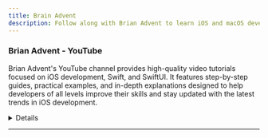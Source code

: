 ```yaml
---
title: Brain Advent
description: Follow along with Brian Advent to learn iOS and macOS development through practical examples and tutorials.
---
```


### Brian Advent - YouTube

Brian Advent's YouTube channel provides high-quality video tutorials focused on iOS development, Swift, and SwiftUI. It features step-by-step guides, practical examples, and in-depth explanations designed to help developers of all levels improve their skills and stay updated with the latest trends in iOS development.

<details>
**URL:** [Brian Advent - YouTube](https://www.youtube.com/@BrianAdvent)

**Authors:** `Brian Advent`

**Complexity Levels:**
   - **Beginner:** 35%
   - **Intermediate:** 40%
   - **Advanced:** 25%

**Frequency of Posting:** Weekly

**Types of Content:**
   - **Tutorials:** 70% (Step-by-step video guides)
   - **Live Streams:** 20% (Interactive coding sessions)
   - **News and Updates:** 10% (Latest trends and updates in iOS development)

**Additional Features:**
   - **Playlists:** Curated playlists for structured learning.
   - **Community Tab:** Engagement with viewers and updates.
</details>

<LinkCard title="Visit Brian Advent on YouTube" href="https://www.youtube.com/@BrianAdvent" />

---
